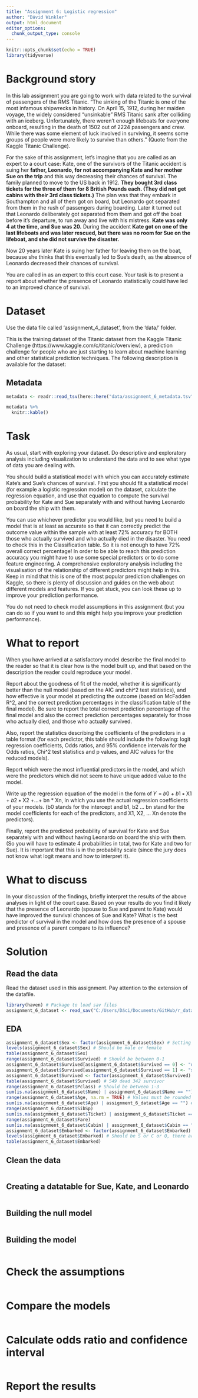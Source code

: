 ```yaml
---
title: "Assignment 6: Logistic regression"
author: "Dávid Winkler"
output: html_document
editor_options: 
  chunk_output_type: console
---
```


```r
knitr::opts_chunk$set(echo = TRUE)
library(tidyverse)
```

# Background story

In this lab assignment you are going to work with data related to the survival of passengers of the RMS Titanic. “The sinking of the Titanic is one of the most infamous shipwrecks in history. On April 15, 1912, during her maiden voyage, the widely considered “unsinkable” RMS Titanic sank after colliding with an iceberg. Unfortunately, there weren’t enough lifeboats for everyone onboard, resulting in the death of 1502 out of 2224 passengers and crew. While there was some element of luck involved in surviving, it seems some groups of people were more likely to survive than others.” (Quote from the Kaggle Titanic Challenge).

For the sake of this assignment, let’s imagine that you are called as an expert to a court case: Kate, one of the survivors of the Titanic accident is suing her __father, Leonardo, for not accompanying Kate and her mother Sue on the trip__ and this way decreasing their chances of survival. The family planned to move to the US back in 1912. __They bought 3rd class tickets for the three of them for 8 British Pounds each. (They did not get cabins with their 3rd class tickets.)__ The plan was that they embark in Southampton and all of them got on board, but Leonardo got separated from them in the rush of passengers during boarding. Later it turned out that Leonardo deliberately got separated from them and got off the boat before it’s departure, to run away and live with his mistress. __Kate was only 4 at the time, and Sue was 20.__ During the accident __Kate got on one of the last lifeboats and was later rescued, but there was no room for Sue on the lifeboat, and she did not survive the disaster.__

Now 20 years later Kate is suing her father for leaving them on the boat, because she thinks that this eventually led to Sue’s death, as the absence of Leonardo decreased their chances of survival.

You are called in as an expert to this court case. Your task is to present a report about whether the presence of Leonardo statistically could have led to an improved chance of survival.

# Dataset

Use the data file called ‘assignment_4_dataset’, from the 'data/' folder.

This is the training dataset of the Titanic dataset from the Kaggle Titanic Challenge (https://www.kaggle.com/c/titanic/overview), a prediction challenge for people who are just starting to learn about machine learning and other statistical prediction techniques. The following description is available for the dataset:

## Metadata

```r
metadata <- readr::read_tsv(here::here("data/assignment_6_metadata.tsv"))

metadata %>% 
  knitr::kable()
```

# Task

As usual, start with exploring your dataset. Do descriptive and exploratory analysis including visualization to understand the data and to see what type of data you are dealing with. 

You should build a statistical model with which you can accurately estimate Kate’s and Sue’s chances of survival. First you should fit a statistical model (for example a logistic regression model) on the dataset, calculate the regression equation, and use that equation to compute the survival probability for Kate and Sue separately with and without having Leonardo on board the ship with them.

You can use whichever predictor you would like, but you need to build a model that is at least as accurate so that it can correctly predict the outcome value within the sample with at least 72% accuracy for BOTH those who actually survived and who actually died in the disaster. You need to check this in the Classification table. So it is not enough to have 72% overall correct percentage! In order to be able to reach this prediction accuracy you might have to use some special predictors or to do some feature engineering. A comprehensive exploratory analysis including the visualisation of the relationship of different predictors might help in this. Keep in mind that this is one of the most popular prediction challenges on Kaggle, so there is plenty of discussion and guides on the web about different models and features. If you get stuck, you can look these up to improve your prediction performance.

You do not need to check model assumptions in this assignment (but you can do so if you want to and this might help you improve your prediction performance). 

# What to report

When you have arrived at a satisfactory model describe the final model to the reader so that it is clear how is the model built up, and that based on the description the reader could reproduce your model.

Report about the goodness of fit of the model, whether it is significantly better than the null model (based on the AIC and chi^2 test statistics), and how effective is your model at predicting the outcome (based on McFadden R^2, and the correct prediction percentages in the classification table of the final model). Be sure to report the total correct prediction percentage of the final model and also the correct prediction percentages separately for those who actually died, and those who actually survived.

Also, report the statistics describing the coefficients of the predictors in a table format (for each predictor, this table should include the following: logit regression coefficients, Odds ratios, and 95% confidence intervals for the Odds ratios, Chi^2 test statistics and p values, and AIC values for the reduced models). 

Report which were the most influential predictors in the model, and which were the predictors which did not seem to have unique added value to the model.

Write up the regression equation of the model in the form of 𝑌 = 𝑏0 + 𝑏1 ∗ X1 + 𝑏2 ∗ X2 +…+ bn * Xn, in which you use the actual regression coefficients of your models. (b0 stands for the intercept and b1, b2 … bn stand for the model coefficients for each of the predictors, and X1, X2, … Xn denote the predictors).

Finally, report the predicted probability of survival for Kate and Sue separately with and without having Leonardo on board the ship with them. (So you will have to estimate 4 probabilities in total, two for Kate and two for Sue). It is important that this is in the probability scale (since the jury does not know what logit means and how to interpret it).

# What to discuss

In your discussion of the findings, briefly interpret the results of the above analyses in light of the court case. Based on your results do you find it likely that the presence of Leonardo (spouse to Sue and parent to Kate) would have improved the survival chances of Sue and Kate? What is the best predictor of survival in the model and how does the presence of a spouse and presence of a parent compare to its influence?

# Solution

## Read the data

Read the dataset used in this assignment. Pay attention to the extension of the datafile.

```r
library(haven) # Package to load sav files
assignment_6_dataset <- read_sav("C:/Users/Dáci/Documents/GitHub/r_data_analysis-22_23_fall/data/assignment_6_dataset.sav") # Read the dataset
```

## EDA

```r
assignment_6_dataset$Sex <- factor(assignment_6_dataset$Sex) # Setting the Sex variable to factor
levels(assignment_6_dataset$Sex) # Should be male or female
table(assignment_6_dataset$Sex)
range(assignment_6_dataset$Survived) # Should be between 0-1
assignment_6_dataset$Survived[assignment_6_dataset$Survived == 0] <- "dead"
assignment_6_dataset$Survived[assignment_6_dataset$Survived == 1] <- "survivor"
assignment_6_dataset$Survived <- factor(assignment_6_dataset$Survived) # We change this column for better data handling
table(assignment_6_dataset$Survived) # 549 dead 342 survivor
range(assignment_6_dataset$Pclass) # Should be between 1-3
sum(is.na(assignment_6_dataset$Name) | assignment_6_dataset$Name == "") # Checking for nameless passengers
range(assignment_6_dataset$Age, na.rm = TRUE) # Values must be rounded
sum(is.na(assignment_6_dataset$Age) | assignment_6_dataset$Age == "") # Checking for ageless passengers
range(assignment_6_dataset$SibSp) 
sum(is.na(assignment_6_dataset$Ticket) | assignment_6_dataset$Ticket == "") # Checking for ticketless passengers
range(assignment_6_dataset$Fare)
sum(is.na(assignment_6_dataset$Cabin) | assignment_6_dataset$Cabin == "") # Checking for cabinless passengers
assignment_6_dataset$Embarked <- factor(assignment_6_dataset$Embarked) # Setting the Embarked variable to factor
levels(assignment_6_dataset$Embarked) # Should be S or C or Q, there are 2 unknown values
table(assignment_6_dataset$Embarked)
```

## Clean the data

```r

```

## Creating a datatable for Sue, Kate, and Leonardo

```r

```

## Building the null model

```r

```

## Building the model

```r

```

# Check the assumptions

```r

```

# Compare the models

```r

```

# Calculate odds ratio and confidence interval

```r

```

# Report the results

```r

```

